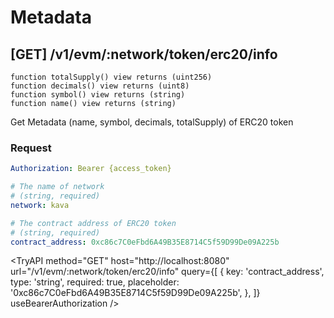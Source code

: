 
# Metadata

## **[GET]** /v1/evm/:network/token/erc20/info

`function totalSupply() view returns (uint256)`  
`function decimals() view returns (uint8)`  
`function symbol() view returns (string)`  
`function name() view returns (string)`

Get Metadata (name, symbol, decimals, totalSupply) of ERC20 token

### Request

```yaml filename="Headers"
Authorization: Bearer {access_token}
```

```yaml filename="Parameters"
# The name of network
# (string, required)
network: kava
```

```yaml filename="Queries"
# The contract address of ERC20 token
# (string, required)
contract_address: 0xc86c7C0eFbd6A49B35E8714C5f59D99De09A225b
```

<TryAPI
  method="GET"
  host="http://localhost:8080"
  url="/v1/evm/:network/token/erc20/info"
  query={[
    {
      key: 'contract_address',
      type: 'string',
      required: true,
      placeholder: '0xc86c7C0eFbd6A49B35E8714C5f59D99De09A225b',
    },
  ]}
  useBearerAuthorization
/>
